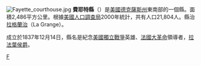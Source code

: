 {{Otheruses|費耶特縣|subject=美國德克薩斯州的一個縣|other=同名的縣}}
<!--[[File:Map_of_Texas_highlighting_Fayette_County.svg|right]]-->
{{Infobox U.S. County
| county = 費耶特縣
| state = 德克薩斯州
| en county = Fayette County
| en state = Texas
| seal =               <!-- image of county seal -->
| founded year = 1837年
| founded date = 12月14日
| seat wl = La Grange
| largest city wl = 拉格蘭治
| area mi = 960
| area km = 2,486
| area land mi = 950
| area land km = 2,461
| area water mi = 10
| area water km = 25
| area percentage = 1.02%
| census yr = 2000
| pop = 21,804
| density mi = 23
| density km = 9
| time zone = 北美中部時區
| UTC offset = -6
| DST offset = -5
| footnotes = 
| web = www.co.fayette.tx.us
| named for = [[Marquis_de_la_Fayette|Marquis de la Fayette]]
}}
[[File:Fayette_courthouse.jpg|thumb]]
'''費耶特縣'''（{{lang-en|Fayette County}}）是[[美國|美國]][[德克薩斯州|德克薩斯州]]東南部的一個縣。面積2,486平方公里。根據[[美國人口調查局|美國人口調查局]]2000年統計，共有人口21,804人。縣治[[拉格蘭治_(德克薩斯州)|拉格蘭治]]（La Grange）。

成立於1837年12月14日，縣名是紀念[[美國獨立戰爭|美國獨立戰爭]]英雄、[[法國大革命|法國大革命]]領導者，[[拉法葉侯爵|拉法葉侯爵]]。
{{texas-stub}}
{{Texas}}

[[Category:得克萨斯州行政区划|F]]